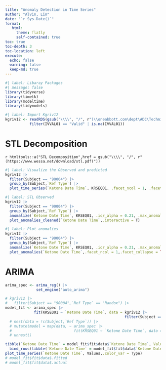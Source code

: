 ```yaml
---
title: "Anomaly Detection in Time Series"
author: "Alvin, Lin"
date: "`r Sys.Date()`"
format:
   html:
     theme: flatly
     self-contained: true
toc: true
toc-depth: 3
toc-location: left
execute:
  echo: false
  warning: false 
  keep-md: true
---
```


```r
#| label: Libaray Packages 
#| message: false
library(tidyverse)
library(timetk)
library(modeltime)
library(tidymodels)
```

```r
#| label: Import Kgriv12
kgriv12 <- readRDS(gsub("\\\\", "/", r"(\\oneabbott.com\dept\ADC\Technical_OPS\Clinical_Affairs\Clinical Study Files\Apollo\ADC-US-RES-23234_IDE Pump Suspension Study\Statistics\Programs\Datasets\AL\kgriv12.rds)")) |> 
           filter(IVVAL01 == "Valid" | is.na(IVVAL01))
```

# **STL Decomposition**
`r htmltools::a("STL Decomposition",href = gsub("\\\\", "/", r"(https://www.wessa.net/download/stl.pdf)"))`
```r
#| label: Visualize the Observed and predicted
kgriv12 |> 
  filter(Subject == "90004") |> 
  group_by(Subject,`Ref Type`) |> 
  plot_time_series(`Ketone Date Time`, KRSEQ01, .facet_ncol = 1, .facet_collapse = TRUE)
```

```r
#| label: STL Observed
kgriv12 |> 
  filter(Subject == "90004") |> 
  group_by(Subject,`Ref Type`) |> 
  anomalize(`Ketone Date Time`, KRSEQ01, .iqr_alpha = 0.21, .max_anomalies = 0.05, .message = FALSE) |>
  plot_anomalies_cleaned(`Ketone Date Time`,.interactive = T)
```

```r
#| label: Plot anomalies
kgriv12 |> 
  filter(Subject == "90004") |> 
  group_by(Subject,`Ref Type`) |> 
  anomalize(`Ketone Date Time`, KRSEQ01, .iqr_alpha = 0.21, .max_anomalies = 0.05, .message = FALSE) |> 
  plot_anomalies(`Ketone Date Time`,.facet_ncol = 1,.facet_collapse = TRUE)
```

# **ARIMA**
```r
arima_spec <- arima_reg() |> 
              set_engine("auto_arima")
```

<!-- https://www.r-bloggers.com/2020/09/time-series-in-5-minutes-part-6-modeling-time-series-data/ -->
<!-- https://neptune.ai/blog/anomaly-detection-in-time-series -->
<!-- https://business-science.github.io/modeltime/reference/arima_reg.html -->
```r
# kgriv12 |> 
#   filter(Subject == "90004",`Ref Type` == "Randox") |> 
model_fit <- arima_spec |> 
             fit(KRSEQ01 ~ `Ketone Date Time`, data = kgriv12 |> 
                                                      filter(Subject == "90004",`Ref Type` == "Randox"))
  # nest(data = !c(Subject,`Ref Type`)) |> 
  # mutate(model = map(data, ~ arima_spec |> 
  #                            fit(KRSEQ01 ~ `Ketone Date Time`, data = .x))) |> 
  # unnest()
```
```r
tibble(`Ketone Date Time` = model_fit$fit$data$`Ketone Date Time`, Values = model_fit$fit$data$.actual, Type = "Observed") |> 
  bind_rows(tibble(`Ketone Date Time` = model_fit$fit$data$`Ketone Date Time`, Values = model_fit$fit$data$.fitted, Type = "Fitted")) |> 
plot_time_series(`Ketone Date Time`, Values,.color_var = Type) 
# model_fit$fit$data$.fitted
# model_fit$fit$data$.actual
```

